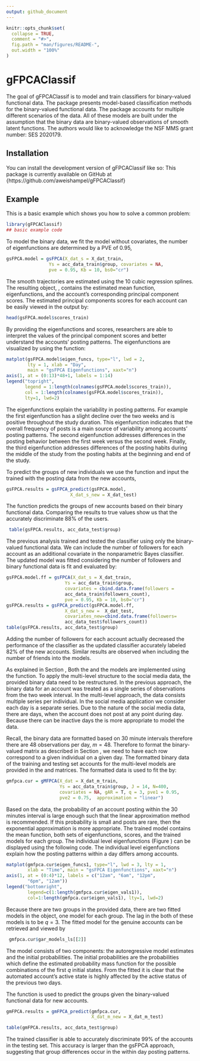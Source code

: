 ```yaml
---
output: github_document
---
```


<!-- README.md is generated from README.Rmd. Please edit that file -->

```r
knitr::opts_chunk$set(
  collapse = TRUE,
  comment = "#>",
  fig.path = "man/figures/README-",
  out.width = "100%"
)
```

# gFPCAClassif

<!-- badges: start -->
<!-- badges: end -->

The goal of gFPCAClassif is to model and train classifiers for binary-valued functional data. The package presents model-based classification methods for the binary-valued functional data. The package accounts for multiple different scenarios of the data. All of these models are built under the assumption that the binary data are binary-valued observations of smooth latent functions. The authors would like to acknowledge the NSF MMS grant number: SES 2020179. 

## Installation

You can install the development version of gFPCAClassif like so: This package is currently available on GitHub at {https://github.com/aweishampel/gFPCAClassif}

## Example

This is a basic example which shows you how to solve a common problem:

```r
library(gFPCAClassif)
## basic example code
```

To model the binary data, we fit the \emph{gsFPCA} model without covariates, the number of eigenfunctions    are determined by a PVE of 0.95,


```r
gsFPCA.model = gsFPCA(X_dat_s = X_dat_train,
                Ys = acc_data_train$group, covariates = NA,
                pve = 0.95, Kb = 10, bs0="cr")
```

The smooth trajectories are estimated using the 10 cubic regression splines. The resulting object, \emph{gsFPCA.model}, contains the estimated mean function, eigenfunctions, and the account's corresponding principal component scores. The estimated principal components scores for each account can be easily viewed in the output by: 

```r
head(gsFPCA.model$scores_train)
```

By providing the eigenfunctions and scores, researchers are able to interpret the values of the principal component scores and better understand the accounts' posting patterns. The eigenfunctions are visualized by using the \emph{matplot()} function:

```r
matplot(gsFPCA.model$eigen_funcs, type="l", lwd = 2, 
        lty = 1, xlab = "Day", 
        main = "gsFPCA Eigenfunctions", xaxt="n")
axis(1, at = (0:13)*48+1, labels = 1:14)
legend("topright", 
       legend = 1:length(colnames(gsFPCA.model$scores_train)),
       col = 1:length(colnames(gsFPCA.model$scores_train)), 
       lty=1, lwd=2)
```

The eigenfunctions explain the variability in posting patterns. For example the first eigenfunction has a slight decline over the two weeks and is positive throughout the study duration. This eigenfunction indicates that the overall frequency of posts is a main source of variability among accounts' posting patterns. The second eigenfunction addresses differences in the posting behavior between the first week versus the second week. Finally, the third eigenfunction addresses differences of the posting habits during the middle of the study from the posting habits at the beginning and end of the study. 

To predict the groups of new individuals we use the \emph{gsFPCA\_predict()} function and input the trained \emph{gsFPCA} with the posting data from the new accounts,

```r
gsFPCA.results = gsFPCA_predict(gsFPCA.model,
                        X_dat_s_new = X_dat_test)
```


The \emph{gsFPCA\_predict()} function predicts the groups of new accounts based on their binary functional data. Comparing the results to true values show us that the \emph{gsFPCA} accurately discriminate 88\% of the users. 

```r
 table(gsFPCA.results, acc_data_test$group)
```

The previous analysis trained and tested the classifier using only the binary-valued functional data. We can include the number of followers for each account as an additional covariate in the nonparametric Bayes classifier. The updated model was fitted considering the number of followers and binary functional data is fit and evaluated by: 

```r
gsFPCA.model.ff = gsFPCA(X_dat_s = X_dat_train,
                      Ys = acc_data_train$group, 
                      covariates = cbind.data.frame(followers =
                      acc_data_train$followers_count),
                      pve = 0.95, Kb = 10, bs0="cr")
gsFPCA.results = gsFPCA_predict(gsFPCA.model.ff,
                      X_dat_s_new =  X_dat_test,
                      covariates_new=cbind.data.frame(followers=
                      acc_data_test$followers_count))
table(gsFPCA.results, acc_data_test$group)
```

Adding the number of followers for each account actually decreased the performance of the classifier as the updated classifier accurately labeled 82\% of the new accounts. Similar results are observed when including the number of friends into the models. 



As explained in Section \ref{sec:Function_arguments}, Both the \emph{gmFPCA} and the \emph{gmFPCA+gAR} models are implemented using the \emph{gmFPCA()} function. To apply the multi-level structure to the social media data, the provided binary data need to be restructured. In the previous approach, the binary data for an account was treated as a single series of observations from the two week interval. In the multi-level approach, the data consists multiple series per individual. In the social media application we consider each day is a separate series. Due to the nature of the social media data, there are days, when the account does not post at any point during day.  Because there can be inactive days the \emph{gmFPCA+gAR} is more appropriate to model the data. 

Recall, the binary data are formatted based on 30 minute intervals therefore there are 48 observations per day, $m=48$. Therefore to format the binary-valued matrix as described in Section \ref{sec:Function_arguments}, we need to have each row correspond to a given individual on a given day. The formatted binary data of the training and testing set accounts for the multi-level models are provided in the \emph{X\_dat\_m\_train} and \emph{X\_dat\_m\_test} matrices. The formatted data is used to fit the \emph{gmFPCA+gAR} by:


```r
gmfpca.cur = gMFPCA(X_dat = X_dat_m_train,
                    Ys = acc_data_train$group, J = 14, N=400, 
                    covariates = NA, gAR = T, q = 3, pve1 = 0.95,
                    pve2 = 0.75,  approximation = "linear")
```

Based on the data, the probability of an account posting within the 30 minutes interval is large enough such that the linear approximation method is recommended. If this probability is small and posts are rare, then the exponential approximation is more appropriate. 
The trained \emph{gmfpca} model contains the mean function, both sets of eigenfunctions, scores, and the trained \emph{gAR} models for each group. The individual level eigenfunctions (Figure \ref{fig:eigen_functions1}) can be displayed using the following code. The individual level eigenfunctions    explain how the posting patterns within a day differs among accounts.  

```r
matplot(gmfpca.cur$eigen_funcs1, type="l", lwd = 3, lty = 1,
        xlab = "Time", main = "gsFPCA Eigenfunctions", xaxt="n")
axis(1, at = (0:4)*12, labels = c("12am", "6am", "12pm",
        "6pm", "12am"))
legend("bottomright", 
        legend=c(1:length(gmfpca.cur$eigen_vals1)),
        col=1:length(gmfpca.cur$eigen_vals1), lty=1, lwd=2)
```

Because there are two groups in the provided data, there are two fitted \emph{gAR} models in the \emph{gmfpca.cur} object, one \emph{gAR} model for each group. The lag in the both of these \emph{gAR} models is to be $q=3$. The fitted \emph{gAR} model for the genuine accounts can be retrieved and viewed by

```r
 gmfpca.cur$gar_models_ls[[2]]
```


The model consists of two components: the autoregressive model estimates and the initial probabilities. The initial probabilities are the probabilities which define the estimated probability mass function for the possible combinations of the first $q$ initial states. From the fitted \emph{gAR} it is clear that the automated account's active state is highly affected by the active status of the previous two days. 

The \emph{gmFPCA\_predict()} function is used to predict the groups given the binary-valued functional data for new accounts. 

```r
gmFPCA.results = gmFPCA_predict(gmfpca.cur, 
                                X_dat_m_new = X_dat_m_test)

table(gmFPCA.results, acc_data_test$group)
```

The trained \emph{gmFPCA+gAR} classifier is able to accurately discriminate 99\% of the accounts in the testing set. This accuracy is larger than the gsFPCA approach, suggesting that group differences occur in the within day posting patterns. 







